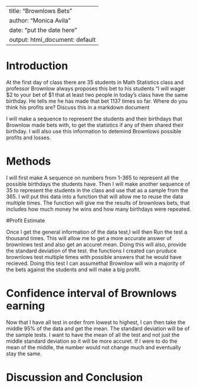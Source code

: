 ---
title: "Brownlows Bets"
author: "Monica Avila"
date: "put the date here"
output: html_document: default
 ---

<!-- We recommend you use git branches -- create a separate branch for each major section i.e. Introduction, Methods, Results, Inferential Results, and Discussion and Conclusions - leave the YAML block untouched until the final merge where you put in your own name !-->

# Introduction

<!--In this section you explain what you are trying to show.  Where did the data come from?  What is the research or other question you are trying to answer?!-->

 At the first day of class there are 35 students in Math Statistics class and professor Brownlow always proposes this bet to his students "I will wager $2 to your bet of $1 that at least two people in today's class have  the same birthday.  He tells me he has made that bet 1137 times so far. Where do you think his profits are? Discuss this in a markdown document

I will make a sequence to represent the students and their birthdays that Brownlow made bets with, to get the statistics if any of them shared their birthday. I will also use this information to detemind Brownlows possible 
profits and losses. 

# Methods

<!--Decide on your methods:  In this section explain the approach you will take to attack the issue --- how will you decide on a likely estimate of professor Brownlow's earnings or losses after 1137 bets. Also explain how you construct a 95% confidence interval about your estimate of his winnings !-->

I will first make A sequence on numbers from 1-365 to represent all the possible birthdays the students have. Then I will make another sequence of 35 to represent the students in the class and use that as a sample from the 365. I will put this data into a function that will allow me to reuse the data multiple times. The function will give me the results of brownlows bets, that includes how much money he wins and how many birthdays were repeated. 


#Profit Estimate

<!--Explain and display the results of your method of coming up with the estimate of professor Brownlows betting!-->

Once I get the general information of the data test,I will then Run the test a thousand times. This will allow me to get a more accurate answer of brownlows test and also get an accuret mean. Doing this will also, provide the standard deviation of the test. the functions I created can pruduce brownlows test multiple times with possible answers that he would have recieved. Doing this test I can assumethat Brownlow will win a majority of the bets against the students and will make a big profit.   

# Confidence interval of Brownlows earning

<!--Explain and display your method of coming up with a 95% confidence interval of  professor Brownlows-->

Now that I have all test in order from lowest to highest, I can then take the middle 95% of the data and get the mean. The standard deviation will be of the sample tests. I want to have the mean of all the test and not just the middle standard deviation so it will be more accuret. If I were to do the mean of the middle, the number would not change much and eventually stay the same.  

# Discussion and Conclusion

<!--Discussion and conclusion here.  If professor Brownlow is consistantly making or losing money how could he change his payout so that his profits center on zero?  Also discuss what size his class should be in order to have his current scheme balance at zero profit.!-->


